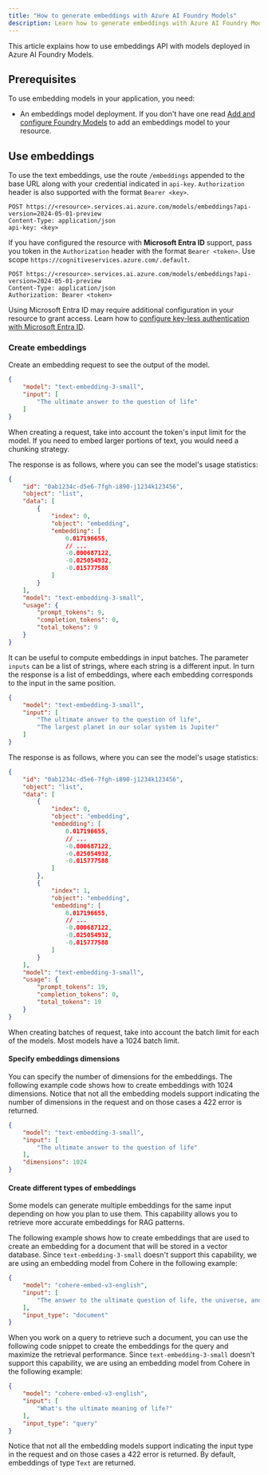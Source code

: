 ```yaml
---
title: "How to generate embeddings with Azure AI Foundry Models"
description: Learn how to generate embeddings with Azure AI Foundry Models
---
```



<FeaturePreview />

This article explains how to use embeddings API with models deployed in Azure AI Foundry Models.

## Prerequisites

To use embedding models in your application, you need:


<HowToPrerequisites />

* An embeddings model deployment. If you don't have one read [Add and configure Foundry Models](../../how-to/create-model-deployments) to add an embeddings model to your resource.

## Use embeddings

To use the text embeddings, use the route `/embeddings` appended to the base URL along with your credential indicated in `api-key`. `Authorization` header is also supported with the format `Bearer <key>`.

```http
POST https://<resource>.services.ai.azure.com/models/embeddings?api-version=2024-05-01-preview
Content-Type: application/json
api-key: <key>
```

If you have configured the resource with **Microsoft Entra ID** support, pass you token in the `Authorization` header with the format `Bearer <token>`. Use scope `https://cognitiveservices.azure.com/.default`. 

```http
POST https://<resource>.services.ai.azure.com/models/embeddings?api-version=2024-05-01-preview
Content-Type: application/json
Authorization: Bearer <token>
```

Using Microsoft Entra ID may require additional configuration in your resource to grant access. Learn how to [configure key-less authentication with Microsoft Entra ID](../../how-to/configure-entra-id).

### Create embeddings

Create an embedding request to see the output of the model.

```json
{
    "model": "text-embedding-3-small",
    "input": [
        "The ultimate answer to the question of life"
    ]
}
```

<Tip>
When creating a request, take into account the token's input limit for the model. If you need to embed larger portions of text, you would need a chunking strategy.
</Tip>

The response is as follows, where you can see the model's usage statistics:


```json
{
    "id": "0ab1234c-d5e6-7fgh-i890-j1234k123456",
    "object": "list",
    "data": [
        {
            "index": 0,
            "object": "embedding",
            "embedding": [
                0.017196655,
                // ...
                -0.000687122,
                -0.025054932,
                -0.015777588
            ]
        }
    ],
    "model": "text-embedding-3-small",
    "usage": {
        "prompt_tokens": 9,
        "completion_tokens": 0,
        "total_tokens": 9
    }
}
```

It can be useful to compute embeddings in input batches. The parameter `inputs` can be a list of strings, where each string is a different input. In turn the response is a list of embeddings, where each embedding corresponds to the input in the same position.


```json
{
    "model": "text-embedding-3-small",
    "input": [
        "The ultimate answer to the question of life", 
        "The largest planet in our solar system is Jupiter"
    ]
}
```

The response is as follows, where you can see the model's usage statistics:


```json
{
    "id": "0ab1234c-d5e6-7fgh-i890-j1234k123456",
    "object": "list",
    "data": [
        {
            "index": 0,
            "object": "embedding",
            "embedding": [
                0.017196655,
                // ...
                -0.000687122,
                -0.025054932,
                -0.015777588
            ]
        },
        {
            "index": 1,
            "object": "embedding",
            "embedding": [
                0.017196655,
                // ...
                -0.000687122,
                -0.025054932,
                -0.015777588
            ]
        }
    ],
    "model": "text-embedding-3-small",
    "usage": {
        "prompt_tokens": 19,
        "completion_tokens": 0,
        "total_tokens": 19
    }
}
```

<Tip>
When creating batches of request, take into account the batch limit for each of the models. Most models have a 1024 batch limit.
</Tip>

#### Specify embeddings dimensions

You can specify the number of dimensions for the embeddings. The following example code shows how to create embeddings with 1024 dimensions. Notice that not all the embedding models support indicating the number of dimensions in the request and on those cases a 422 error is returned.


```json
{
    "model": "text-embedding-3-small",
    "input": [
        "The ultimate answer to the question of life"
    ],
    "dimensions": 1024
}
```

#### Create different types of embeddings

Some models can generate multiple embeddings for the same input depending on how you plan to use them. This capability allows you to retrieve more accurate embeddings for RAG patterns. 

The following example shows how to create embeddings that are used to create an embedding for a document that will be stored in a vector database. Since `text-embedding-3-small` doesn't support this capability, we are using an embedding model from Cohere in the following example:


```json
{
    "model": "cohere-embed-v3-english",
    "input": [
        "The answer to the ultimate question of life, the universe, and everything is 42"
    ],
    "input_type": "document"
}
```

When you work on a query to retrieve such a document, you can use the following code snippet to create the embeddings for the query and maximize the retrieval performance. Since `text-embedding-3-small` doesn't support this capability, we are using an embedding model from Cohere in the following example:


```json
{
    "model": "cohere-embed-v3-english",
    "input": [
        "What's the ultimate meaning of life?"
    ],
    "input_type": "query"
}
```

Notice that not all the embedding models support indicating the input type in the request and on those cases a 422 error is returned. By default, embeddings of type `Text` are returned.

